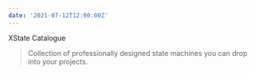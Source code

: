 ```yaml
---
date: '2021-07-12T12:00:00Z'
---
```


<ExternalLink href="https://xstate-catalogue.com/">
  XState Catalogue
</ExternalLink>

> Collection of professionally designed state machines you can drop into your projects.
